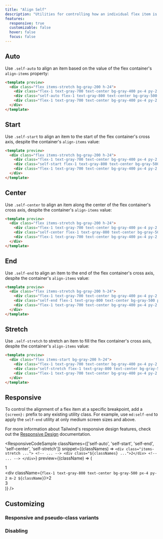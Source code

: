 ```yaml
---
title: "Align Self"
description: "Utilities for controlling how an individual flex item is positioned along its container's cross axis."
features:
  responsive: true
  customizable: false
  hover: false
  focus: false
---
```




## Auto

Use `.self-auto` to align an item based on the value of the flex container's `align-items` property:

```html
<template preview>
  <div class="flex items-stretch bg-gray-200 h-24">
    <div class="flex-1 text-gray-700 text-center bg-gray-400 px-4 py-2 m-2">1</div>
    <div class="self-auto flex-1 text-gray-800 text-center bg-gray-500 px-4 py-2 m-2">2</div>
    <div class="flex-1 text-gray-700 text-center bg-gray-400 px-4 py-2 m-2">3</div>
  </div>
</template>
```

## Start

Use `.self-start` to align an item to the start of the flex container's cross axis, despite the container's `align-items` value:

```html
<template preview>
  <div class="flex items-stretch bg-gray-200 h-24">
    <div class="flex-1 text-gray-700 text-center bg-gray-400 px-4 py-2 m-2">1</div>
    <div class="self-start flex-1 text-gray-800 text-center bg-gray-500 px-4 py-2 m-2">2</div>
    <div class="flex-1 text-gray-700 text-center bg-gray-400 px-4 py-2 m-2">3</div>
  </div>
</template>
```

## Center

Use `.self-center` to align an item along the center of the flex container's cross axis, despite the container's `align-items` value:

```html
<template preview>
  <div class="flex items-stretch bg-gray-200 h-24">
    <div class="flex-1 text-gray-700 text-center bg-gray-400 px-4 py-2 m-2">1</div>
    <div class="self-center flex-1 text-gray-800 text-center bg-gray-500 px-4 py-2 m-2">2</div>
    <div class="flex-1 text-gray-700 text-center bg-gray-400 px-4 py-2 m-2">3</div>
  </div>
</template>
```

## End

Use `.self-end` to align an item to the end of the flex container's cross axis, despite the container's `align-items` value:

```html
<template preview>
  <div class="flex items-stretch bg-gray-200 h-24">
    <div class="flex-1 text-gray-700 text-center bg-gray-400 px-4 py-2 m-2">1</div>
    <div class="self-end flex-1 text-gray-800 text-center bg-gray-500 px-4 py-2 m-2">2</div>
    <div class="flex-1 text-gray-700 text-center bg-gray-400 px-4 py-2 m-2">3</div>
  </div>
</template>
```

## Stretch

Use `.self-stretch` to stretch an item to fill the flex container's cross axis, despite the container's `align-items` value:

```html
<template preview>
  <div class="flex items-start bg-gray-200 h-24">
    <div class="flex-1 text-gray-700 text-center bg-gray-400 px-4 py-2 m-2">1</div>
    <div class="self-stretch flex-1 text-gray-800 text-center bg-gray-500 px-4 py-2 m-2">2</div>
    <div class="flex-1 text-gray-700 text-center bg-gray-400 px-4 py-2 m-2">3</div>
  </div>
</template>
```

## Responsive

To control the alignment of a flex item at a specific breakpoint, add a `{screen}:` prefix to any existing utility class. For example, use `md:self-end` to apply the `self-end` utility at only medium screen sizes and above.

For more information about Tailwind's responsive design features, check out the [Responsive Design](/docs/responsive-design) documentation.

<ResponsiveCodeSample
  classNames={['self-auto', 'self-start', 'self-end', 'self-center', 'self-stretch']}
  snippet={(classNames) => `
    <div class="items-stretch ...">
      <!-- ... -->
      <div class="${classNames} ...">2</div>
      <!-- ... -->
    </div>
  `}
  preview={(className) => (
    <div className="flex items-stretch bg-gray-200 h-24">
      <div className="flex-1 text-gray-700 text-center bg-gray-400 px-4 py-2 m-2">1</div>
      <div className={`flex-1 text-gray-800 text-center bg-gray-500 px-4 py-2 m-2 ${className}`}>2</div>
      <div className="flex-1 text-gray-700 text-center bg-gray-400 px-4 py-2 m-2">3</div>
    </div>
  )}
/>

## Customizing

### Responsive and pseudo-class variants

<Variants plugin="alignSelf" name="align-self" />

### Disabling

<Disabling plugin="alignSelf" name="align-self" />
